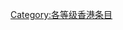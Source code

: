 {{catmore1|[[Wikipedia:香港專題|Wikipedia:香港專題]]}}
{{Articles by Quality|topic=香港|project=香港|format=toc}}
{{CategoryTOC}}
{{cat class | topic=香港|class=自动评|sort=香港}}
{{emptycat}}

[[Category:各等级香港条目|Category:各等级香港条目]]